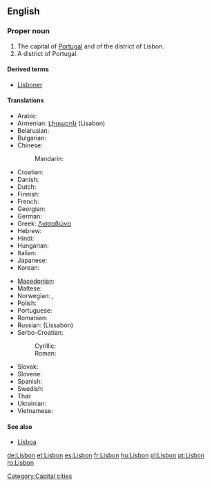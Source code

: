 {{wikipedia}}
==English==

===Proper noun===
{{en-proper noun}}

# The capital of [[Portugal]] and of the district of Lisbon.
# A district of Portugal.

====Derived terms====
*[[Lisboner]]

====Translations====
{{trans-top|capital of Portugal}}
* Arabic: {{t|ar|لشبونة|f|tr=Lishbuuna|sc=Arab}}
* Armenian: [[Լիսաբոն]] (Lisabon)
* Belarusian: {{t|be|Лісабон|m|tr=Lisabón|sc=Cyrl}}
* Bulgarian: {{t|bg|Лисабон|m|tr=Lisabon|sc=Cyrl}}
* Chinese:
*: Mandarin: {{t|zh|里斯本|tr=Lǐsīběn|sc=Hani}}
* Croatian: {{t|hr|Lisabon|m}}
* Danish: {{t|da|Lissabon}}
* Dutch: {{t-|nl|Lissabon}}
* Finnish: {{t+|fi|Lissabon}}
* French: {{t+|fr|Lisbonne|f}}
* Georgian: {{t|ka|ლისაბონი|sc=Geor}}
* German: {{t+|de|Lissabon|n}}
* Greek: [[Λισσαβώνα]]
* Hebrew: {{t|he|ליסבון|sc=Hebr}}
* Hindi: {{t|hi|लिस्बन|sc=Deva}}
* Hungarian: {{t+|hu|Lisszabon}}
* Italian: {{t-|it|Lisbona|f}}
* Japanese:{{t|ja|リスボン|tr=Risubon|sc=Jpan}}
* Korean: {{t|ko|리스본|tr=Riseubon|sc=Kore}}
{{trans-mid}}
* [[Macedonian]]: {{t|mk|Лисабон|m|tr=Lísabon|sc=Cyrl|xs=Macedonian}}
* Maltese: {{t-|mt|Lisbona|xs=Maltese}}
* Norwegian: {{t|no|Lisboa}},  {{t|no|Lissabon}}
* Polish: {{t+|pl|Lizbona|f}}
* Portuguese: {{t+|pt|Lisboa|f}}
* Romanian: {{t+|ro|Lisabona}}
* Russian: {{t|ru|Лиссабон|m|sc=Cyrl}} (Lissabón)
* Serbo-Croatian:
*: Cyrillic: {{tø|sh|Лисабон|m|sc=Cyrl|xs=Serbo-Croatian}}
*: Roman: {{tø|sh|Lisabon|m|xs=Serbo-Croatian}}
* Slovak: {{t|sk|Lisabon|m}}
* Slovene: {{t|sl|Lizbona|f}}
* Spanish: {{t+|es|Lisboa|f}}
* Swedish: {{t|sv|Lissabon}}
* Thai: {{t|th|ลิสบอน|sc=Thai}}
* Ukrainian: {{t|uk|Лісабон|m|tr=Lisabón|sc=Cyrl}}
* Vietnamese: {{t|vi|Lisboa}}
{{trans-bottom}}

====See also====
* [[Lisboa]]

[[Category:Capital cities]]

[[de:Lisbon]]
[[et:Lisbon]]
[[es:Lisbon]]
[[fr:Lisbon]]
[[hu:Lisbon]]
[[pl:Lisbon]]
[[pt:Lisbon]]
[[ro:Lisbon]]